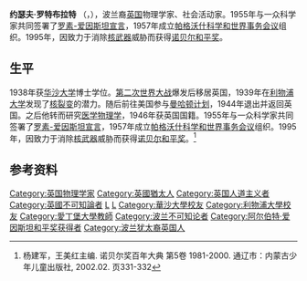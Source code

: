 {{expand|time=2013-10-15T09:40:35+00:00}}
{{refimprove|time=2013-10-15T09:40:35+00:00}}
{{Infobox scientist
| name = 约瑟夫·罗特布拉特{{nobel icon}}<br>Joseph Rotblat
| honorific_suffix = {{postnominals|country=GBR|KCMG|CBE|FRS}}
| image = Josef Rotblat ID badge.png
| caption = [[洛斯阿拉莫斯国家实验室|洛斯阿拉莫斯]]人员登记照，1944
| birth_name =
| birth_date = {{birth date|df=yes|1908|11|4}}
| birth_place = {{Flag|Russian Empire}}[[华沙|华沙]]
| death_date = {{death date and age|df=yes|2005|8|31|1908|11|4}}
| death_place = {{Flag|UK}}[[伦敦|伦敦]]
| nationality = {{Flag|UK}}
| field = [[物理学|物理学]]
| work_institution = <div class="plainlist">
* [[洛斯阿拉莫斯国家实验室|洛斯阿拉莫斯国家实验室]]
* [[利物浦大学|利物浦大学]]
* [[圣巴多罗买医院|圣巴多罗买医院]]
* [[伦敦大学|伦敦大学]]
* [[爱丁堡大学|爱丁堡大学]]
</div>
| alma_mater = [[华沙大学|华沙大学]]<br>[[利物浦大学|利物浦大学]]
| thesis_title = Determination of a number of neutrons emitted from a source
| thesis_url = http://search.proquest.com/docview/301122892
| thesis_year = 1950
| doctoral_advisor={{nobel icon}}[[詹姆斯·查德威克|詹姆斯·查德威克]]
| known_for = [[醫學物理|醫學物理]]<br>[[核裁军|核裁军]]<br>[[曼哈顿计划|曼哈顿计划]]
</div>
| prizes = <div class="plainlist">
* [[聖米迦勒及聖喬治勳章|聖米迦勒及聖喬治勳章]] (1998)
* {{nobel icon}} [[诺贝尔和平奖|诺贝尔和平奖]] (1995)
* [[皇家学会会士|皇家学会会士（FRS）]] (1995)
* [[阿尔伯特·爱因斯坦和平奖|阿尔伯特·爱因斯坦和平奖]] (1992)
* [[大英帝國勳章|大英帝國勳章]] (1965)
</div>
| spouse =
| module = {{Listen | embed=yes | filename=Joseph Rotblat in Great Lives b0194mxs.flac | title=Rotblat's voice | type=speech | description=from the [[BBC_Radio_4|BBC Radio 4]] programme ''[[Great_Lives|Great Lives]]'' broadcast 13 January 2012<ref name="b0194mxs">{{cite episode|title=Joseph Rotblat|series=Great Lives|series-link=Great Lives|url=http://www.bbc.co.uk/programmes/b0194mxs|access-date=18 January 2014|station=BBC Radio 4|date=13 January 2012|series-no=26|number=6|archive-date=25 December 2018|archive-url=https://web.archive.org/web/20181225071853/http://www.bbc.co.uk/programmes/b0194mxs%20|url-status=live}}</ref> }}
}}
'''约瑟夫·罗特布拉特''' {{postnominals|country=GBR|KCMG|CBE|FRS}}（{{lang-en|'''Joseph Rotblat'''}}，{{bd|1908年|11月4日|2005年|8月31日}}），波兰裔[[英国|英国]]物理学家、社会活动家。1955年与一众科学家共同签署了[[罗素-爱因斯坦宣言|罗素-爱因斯坦宣言]]，1957年成立[[帕格沃什科学和世界事务会议|帕格沃什科学和世界事务会议]]组织。1995年，因致力于消除[[核武器|核武器]]威胁而获得[[诺贝尔和平奖|诺贝尔和平奖]]。

==生平==
1938年获[[华沙大学|华沙大学]]博士学位。[[第二次世界大战|第二次世界大战]]爆发后移居英国，1939年在[[利物浦大学|利物浦大学]]发现了[[核裂变|核裂变]]的潜力。随后前往美国参与[[曼哈顿计划|曼哈顿计划]]，1944年退出并返回英国。之后他转而研究[[医学物理学|医学物理学]]，1946年获英国国籍。1955年与一众科学家共同签署了[[罗素-爱因斯坦宣言|罗素-爱因斯坦宣言]]，1957年成立[[帕格沃什科学和世界事务会议|帕格沃什科学和世界事务会议]]组织。1995年，因致力于消除[[核武器|核武器]]威胁而获得[[诺贝尔和平奖|诺贝尔和平奖]]。<ref>杨建军，王美红主编. 诺贝尔奖百年大典 第5卷 1981-2000. 通辽市：内蒙古少年儿童出版社, 2002.02. 页331-332</ref>

==参考资料==
{{reflist}}
{{DEFAULTSORT:Rotblat, Joseph}}
{{诺贝尔和平奖获得者 (1976年－2000年)}}
{{阿尔伯特·爱因斯坦和平奖获得者}}
{{Authority control}}
[[Category:英国物理学家|Category:英国物理学家]]
[[Category:英國猶太人|Category:英國猶太人]]
[[Category:英国人道主义者|Category:英国人道主义者]]
[[Category:英國不可知論者|Category:英國不可知論者]]
[[Category:英國諾貝爾獎獲得者|L]]
[[Category:猶太諾貝爾獎獲得者|L]]
[[Category:華沙大學校友|Category:華沙大學校友]]
[[Category:利物浦大學校友|Category:利物浦大學校友]]
[[Category:愛丁堡大學教師|Category:愛丁堡大學教師]]
[[Category:波兰不可知论者|Category:波兰不可知论者]]
[[Category:阿尔伯特·爱因斯坦和平奖获得者|Category:阿尔伯特·爱因斯坦和平奖获得者]]
[[Category:波兰犹太裔英国人|Category:波兰犹太裔英国人]]